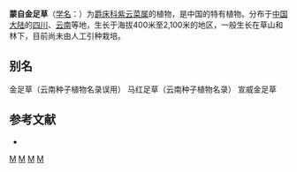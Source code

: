 {{Speciesbox 
| genus = Strobilanthes
| species = austinii
| authority = (C. B. Clarke ex W. W. Sm.) Bremek.
}}

'''蒙自金足草'''（[[学名|学名]]：{{lang|la|''Strobilanthes austinii''}}）为[[爵床科|爵床科]][[紫云菜属|紫云菜属]]的植物，是中国的特有植物。分布于[[中国大陆|中国大陆]]的[[四川|四川]]、[[云南|云南]]等地，生长于海拔400米至2,100米的地区，一般生长在草山和林下，目前尚未由人工引种栽培。

== 别名 ==
金足草（云南种子植物名录误用） 马红足草（云南种子植物名录） 宣威金足草

== 参考文献 ==
<div class="references-small">
* {{cite web| url =http://www.bioinfo.cn/db05/KmzwSpecies.php?action=view&id=96| title =蒙自金足草| work =《中国高等植物数据库全库》| publisher =中国科学院微生物研究所| author =昆明植物研究所| accessdate =2009-02-21| deadurl =yes| archiveurl =https://web.archive.org/web/20160305014140/http://www.bioinfo.cn/db05/KmzwSpecies.php?action=view&id=96| archivedate =2016-03-05}}
</div>
{{Taxonbar|from=Q15224852}}

[[Category:马蓝属|M]]
[[Category:中國特有植物|M]]
[[Category:云南植物|M]]
[[Category:四川植物|M]]